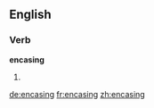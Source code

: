 ==English==

===Verb===
'''encasing'''

# {{present participle of|encase}}

[[de:encasing]]
[[fr:encasing]]
[[zh:encasing]]